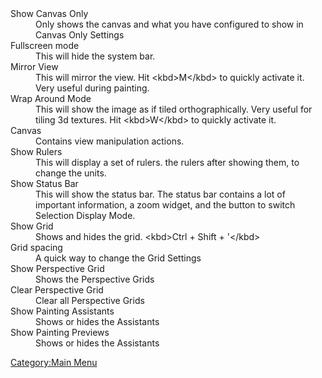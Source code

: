 ;Show Canvas Only
:Only shows the canvas and what you have configured to show in Canvas Only Settings
;Fullscreen mode
:This will hide the system bar.
;Mirror View
:This will mirror the view. Hit &lt;kbd>M&lt;/kbd> to quickly activate it. Very useful during painting.
;Wrap Around Mode
:This will show the image as if tiled orthographically. Very useful for tiling 3d textures. Hit &lt;kbd>W&lt;/kbd> to quickly activate it.
;Canvas
:Contains view manipulation actions.
;Show Rulers
:This will display a set of rulers. {{MouseButton|right}} the rulers after showing them, to change the units.
;Show Status Bar
:This will show the status bar. The status bar contains a lot of important information, a zoom widget, and the button to switch Selection Display Mode.
;Show Grid
:Shows and hides the grid. &lt;kbd>Ctrl + Shift + '&lt;/kbd> 
;Grid spacing
:A quick way to change the Grid Settings
;Show Perspective Grid
:Shows the Perspective Grids
;Clear Perspective Grid
:Clear all Perspective Grids
;Show Painting Assistants
:Shows or hides the Assistants
;Show Painting Previews
:Shows or hides the Assistants


[[Category:Main Menu]]
